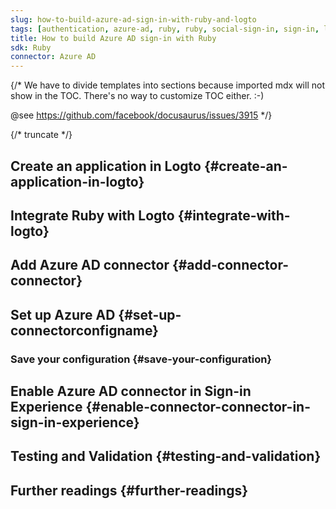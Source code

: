 ```yaml
---
slug: how-to-build-azure-ad-sign-in-with-ruby-and-logto
tags: [authentication, azure-ad, ruby, ruby, social-sign-in, sign-in, login]
title: How to build Azure AD sign-in with Ruby
sdk: Ruby
connector: Azure AD
---
```


{/*
  We have to divide templates into sections because imported mdx will not show in the TOC.
  There's no way to customize TOC either. :-)

  @see https://github.com/facebook/docusaurus/issues/3915
*/}




{/* truncate */}

<Intro connector={connector} sdk="Ruby" link="https://www.ruby-lang.org" />

## Create an application in Logto \{#create-an-application-in-logto}

<CreateApplication type="Traditional web" framework="Ruby" />

## Integrate Ruby with Logto \{#integrate-with-logto}

<FrameworkGuide />

## Add Azure AD connector \{#add-connector-connector}

<AddSocialConnector connector={connector} framework="Ruby" />

## Set up Azure AD \{#set-up-connectorconfigname}

<ConnectorGuide />

### Save your configuration \{#save-your-configuration}

<SaveYourConfiguration connector={connector} />

## Enable Azure AD connector in Sign-in Experience \{#enable-connector-connector-in-sign-in-experience}

<EnableSocialConnector connector={connector} />

## Testing and Validation \{#testing-and-validation}

<TestingAndValidation connector={connector} sdk="Ruby" />

## Further readings \{#further-readings}

<FurtherReadings />
